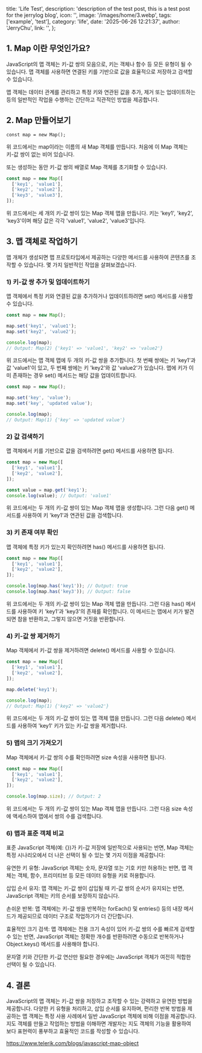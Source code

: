   title: 'Life Test',
  description:
    'description of the test post, this is a test post for the jerrylog blog',
  icon: '',
  image: '/images/home/3.webp',
  tags: ['example', 'test'],
  category: 'life',
  date: '2025-06-26 12:21:37',
  author: 'JerryChu',
  link: '',
};

## 1. Map 이란 무엇인가요?

JavaScript의 맵 객체는 키-값 쌍의 모음으로, 키는 객체나 함수 등 모든 유형이 될 수 있습니다. 맵 객체를 사용하면 연결된 키를 기반으로 값을 효율적으로 저장하고 검색할 수 있습니다.

맵 객체는 데이터 관계를 관리하고 특정 키와 연관된 값을 추가, 제거 또는 업데이트하는 등의 일반적인 작업을 수행하는 간단하고 직관적인 방법을 제공합니다.

## 2. Map 만들어보기

```tsx
const map = new Map();
```

위 코드에서는 map이라는 이름의 새 Map 객체를 만듭니다. 처음에 이 Map 객체는 키-값 쌍이 없는 비어 있습니다.

또는 생성하는 동안 키-값 쌍의 배열로 Map 객체를 초기화할 수 있습니다.

```jsx
const map = new Map([
  ['key1', 'value1'],
  ['key2', 'value2'],
  ['key3', 'value3'],
]);
```

위 코드에서는 세 개의 키-값 쌍이 있는 Map 객체 맵을 만듭니다. 키는 'key1', 'key2', 'key3'이며 해당 값은 각각 'value1', 'value2', 'value3'입니다.

## 3. 맵 객체로 작업하기

맵 개체가 생성되면 맵 프로토타입에서 제공하는 다양한 메서드를 사용하여 콘텐츠를 조작할 수 있습니다. 몇 가지 일반적인 작업을 살펴보겠습니다.

### 1) 키-값 쌍 추가 및 업데이트하기

맵 객체에서 특정 키와 연결된 값을 추가하거나 업데이트하려면 set() 메서드를 사용할 수 있습니다.

```jsx
const map = new Map();

map.set('key1', 'value1');
map.set('key2', 'value2');

console.log(map);
// Output: Map(2) {'key1' => 'value1', 'key2' => 'value2'}
```

위 코드에서는 맵 객체 맵에 두 개의 키-값 쌍을 추가합니다. 첫 번째 쌍에는 키 'key1'과 값 'value1'이 있고, 두 번째 쌍에는 키 'key2'와 값 'value2'가 있습니다. 맵에 키가 이미 존재하는 경우 set() 메서드는 해당 값을 업데이트합니다.

```jsx
const map = new Map();

map.set('key', 'value');
map.set('key', 'updated value');

console.log(map);
// Output: Map(1) {'key' => 'updated value'}
```

### 2) 값 검색하기

맵 객체에서 키를 기반으로 값을 검색하려면 get() 메서드를 사용하면 됩니다.

```jsx
const map = new Map([
  ['key1', 'value1'],
  ['key2', 'value2'],
]);

const value = map.get('key1');
console.log(value); // Output: 'value1'
```

위 코드에서는 두 개의 키-값 쌍이 있는 Map 객체 맵을 생성합니다. 그런 다음 get() 메서드를 사용하여 키 'key1'과 연관된 값을 검색합니다.

### 3) 키 존재 여부 확인

맵 객체에 특정 키가 있는지 확인하려면 has() 메서드를 사용하면 됩니다.

```jsx
const map = new Map([
  ['key1', 'value1'],
  ['key2', 'value2'],
]);

console.log(map.has('key1')); // Output: true
console.log(map.has('key3')); // Output: false
```

위 코드에서는 두 개의 키-값 쌍이 있는 Map 객체 맵을 만듭니다. 그런 다음 has() 메서드를 사용하여 키 'key1'과 'key3'의 존재를 확인합니다. 이 메서드는 맵에서 키가 발견되면 참을 반환하고, 그렇지 않으면 거짓을 반환합니다.

### 4) 키-값 쌍 제거하기

Map 객체에서 키-값 쌍을 제거하려면 delete() 메서드를 사용할 수 있습니다.

```jsx
const map = new Map([
  ['key1', 'value1'],
  ['key2', 'value2'],
]);

map.delete('key1');

console.log(map);
// Output: Map(1) {'key2' => 'value2'}
```

위 코드에서는 두 개의 키-값 쌍이 있는 맵 객체 맵을 만듭니다. 그런 다음 delete() 메서드를 사용하여 'key1' 키가 있는 키-값 쌍을 제거합니다.

### 5) 맵의 크기 가져오기

Map 객체에서 키-값 쌍의 수를 확인하려면 size 속성을 사용하면 됩니다.

```jsx
const map = new Map([
  ['key1', 'value1'],
  ['key2', 'value2'],
]);

console.log(map.size); // Output: 2
```

위 코드에서는 두 개의 키-값 쌍이 있는 Map 객체 맵을 만듭니다. 그런 다음 size 속성에 액세스하여 맵에서 쌍의 수를 검색합니다.

### 6) 맵과 표준 객체 비교

표준 JavaScript 객체(예: {})가 키-값 저장에 일반적으로 사용되는 반면, Map 객체는 특정 시나리오에서 더 나은 선택이 될 수 있는 몇 가지 이점을 제공합니다:

유연한 키 유형: JavaScript 객체는 숫자, 문자열 또는 기호 키만 허용하는 반면, 맵 객체는 객체, 함수, 프리미티브 등 모든 데이터 유형을 키로 허용합니다.

삽입 순서 유지: 맵 객체는 키-값 쌍이 삽입될 때 키-값 쌍의 순서가 유지되는 반면, JavaScript 객체는 키의 순서를 보장하지 않습니다.

손쉬운 반복: 맵 객체에는 키-값 쌍을 반복하는 forEach() 및 entries() 등의 내장 메서드가 제공되므로 데이터 구조로 작업하기가 더 간단합니다.

효율적인 크기 검색: 맵 객체에는 전용 크기 속성이 있어 키-값 쌍의 수를 빠르게 검색할 수 있는 반면, JavaScript 객체는 정확한 개수를 반환하려면 수동으로 반복하거나 Object.keys() 메서드를 사용해야 합니다.

문자열 키와 간단한 키-값 연산만 필요한 경우에는 JavaScript 객체가 여전히 적합한 선택이 될 수 있습니다.

## 4. 결론

JavaScript의 맵 객체는 키-값 쌍을 저장하고 조작할 수 있는 강력하고 유연한 방법을 제공합니다. 다양한 키 유형을 처리하고, 삽입 순서를 유지하며, 편리한 반복 방법을 제공하는 맵 객체는 특정 사용 사례에서 일반 JavaScript 객체에 비해 이점을 제공합니다. 지도 객체를 만들고 작업하는 방법을 이해하면 개발자는 지도 객체의 기능을 활용하여 보다 표현력이 풍부하고 효율적인 코드를 작성할 수 있습니다.

https://www.telerik.com/blogs/javascript-map-object
